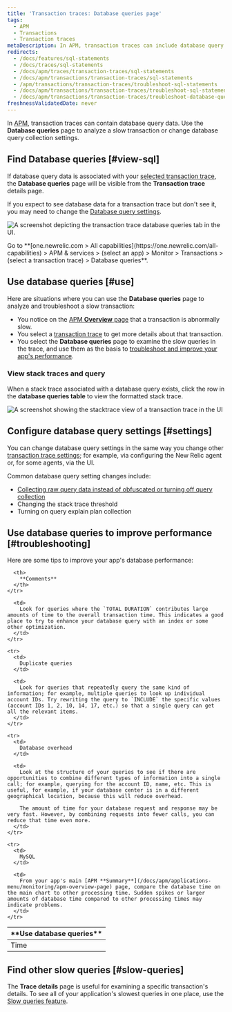 ```yaml
---
title: 'Transaction traces: Database queries page'
tags:
  - APM
  - Transactions
  - Transaction traces
metaDescription: In APM, transaction traces can include database query data, which gives you deeper insight into performance issues.
redirects:
  - /docs/features/sql-statements
  - /docs/traces/sql-statements
  - /docs/apm/traces/transaction-traces/sql-statements
  - /docs/apm/transactions/transaction-traces/sql-statements
  - /apm/transactions/transaction-traces/troubleshoot-sql-statements
  - /docs/apm/transactions/transaction-traces/troubleshoot-sql-statements
  - /docs/apm/transactions/transaction-traces/troubleshoot-database-queries
freshnessValidatedDate: never
---
```






In [APM](/docs/apm/new-relic-apm/getting-started/welcome-new-relic-apm), transaction traces can contain database query data. Use the **Database queries** page to analyze a slow transaction or change database query collection settings.

## Find Database queries [#view-sql]

If database query data is associated with your [selected transaction trace](/docs/apm/transactions/transaction-traces/transaction-traces#find-view), the **Database queries** page will be visible from the **Transaction trace** details page.

If you expect to see database data for a transaction trace but don't see it, you may need to change the [Database query settings](#settings).

<img
    title="transaction trace database queries tab"
    alt="A screenshot depicting the transaction trace database queries tab in the UI."
    src={apmTransactionTraceDatabaseQueriesTab}
/>
<figcaption>
  Go to **[one.newrelic.com > All capabilities](https://one.newrelic.com/all-capabilities) > APM & services > (select an app) > Monitor > Transactions > (select a transaction trace) > Database queries**.
</figcaption>

## Use database queries [#use]

Here are situations where you can use the **Database queries** page to analyze and troubleshoot a slow transaction:

* You notice on the [APM **Overview** page](/docs/apm/applications-menu/monitoring/apm-overview-page) that a transaction is abnormally slow.
* You select a [transaction trace](/docs/apm/transactions/transaction-traces/transaction-traces) to get more details about that transaction.
* You select the **Database queries** page to examine the slow queries in the trace, and use them as the basis to [troubleshoot and improve your app's performance](#troubleshooting).

### View stack traces and query
When a stack trace associated with a database query exists, click the row in the **database queries table** to view the formatted stack trace.

<img
    title="transaction trace stacktrace view"
    alt="A screenshot showing the stacktrace view of a transaction trace in the UI"
    src={apmTransactionTraceStacktraceView}
/>

## Configure database query settings [#settings]

You can change database query settings in the same way you change other [transaction trace settings](/docs/apm/transactions/transaction-traces/configure-transaction-traces); for example, via configuring the New Relic agent or, for some agents, via the UI.

Common database query setting changes include:

* [Collecting raw query data instead of obfuscated or turning off query collection](/docs/apm/transactions/transaction-traces/configure-transaction-traces#record-sql)
* Changing the stack trace threshold
* Turning on query explain plan collection

## Use database queries to improve performance [#troubleshooting]

Here are some tips to improve your app's database performance:

<table>
  <thead>
    <tr>
      <th style={{ width: "200px" }}>
        **Use database queries**
      </th>

      <th>
        **Comments**
      </th>
    </tr>
  </thead>

  <tbody>
    <tr>
      <td>
        Time
      </td>

      <td>
        Look for queries where the `TOTAL DURATION` contributes large amounts of time to the overall transaction time. This indicates a good place to try to enhance your database query with an index or some other optimization.
      </td>
    </tr>

    <tr>
      <td>
        Duplicate queries
      </td>

      <td>
        Look for queries that repeatedly query the same kind of information; for example, multiple queries to look up individual account IDs. Try rewriting the query to `INCLUDE` the specific values (account IDs 1, 2, 10, 14, 17, etc.) so that a single query can get all the relevant items.
      </td>
    </tr>

    <tr>
      <td>
        Database overhead
      </td>

      <td>
        Look at the structure of your queries to see if there are opportunities to combine different types of information into a single call; for example, querying for the account ID, name, etc. This is useful, for example, if your database center is in a different geographical location, because this will reduce overhead.

        The amount of time for your database request and response may be very fast. However, by combining requests into fewer calls, you can reduce that time even more.
      </td>
    </tr>

    <tr>
      <td>
        MySQL
      </td>

      <td>
        From your app's main [APM **Summary**](/docs/apm/applications-menu/monitoring/apm-overview-page) page, compare the database time on the main chart to other processing time. Sudden spikes or larger amounts of database time compared to other processing times may indicate problems.
      </td>
    </tr>
  </tbody>
</table>

## Find other slow queries [#slow-queries]

The **Trace details** page is useful for examining a specific transaction's details. To see all of your application's slowest queries in one place, use the [Slow queries feature](/docs/apm/applications-menu/monitoring/viewing-slow-query-details).